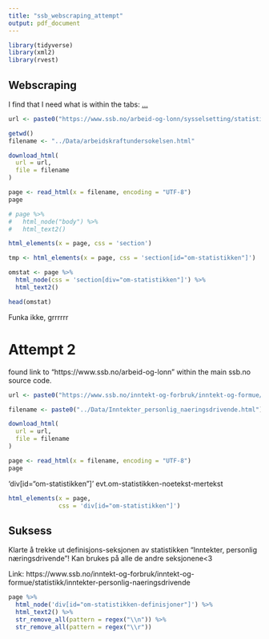 ```yaml
---
title: "ssb_webscraping_attempt"
output: pdf_document
---
```


```r
library(tidyverse)
library(xml2)
library(rvest)
```

## Webscraping

I find that I need what is within the tabs: <a class="ssb-link with-icon" href="arbeid-og-lønn" tabindex="-1">...</a>

```r
url <- paste0("https://www.ssb.no/arbeid-og-lonn/sysselsetting/statistikk/arbeidskraftundersokelsen")

getwd()
filename <- "../Data/arbeidskraftundersokelsen.html"
```


```r
download_html(
  url = url,
  file = filename
)
```

```r
page <- read_html(x = filename, encoding = "UTF-8")
page

# page %>%
#   html_node("body") %>%
#   html_text2()
```

```r
html_elements(x = page, css = 'section')
```

```r
tmp <- html_elements(x = page, css = 'section[id="om-statistikken"]')
```

```r
omstat <- page %>% 
  html_node(css = 'section[div="om-statistikken"]') %>% 
  html_text2()

head(omstat)
```

Funka ikke, grrrrrr



# Attempt 2

found link to "https://www.ssb.no/arbeid-og-lonn" within the main ssb.no source code. 

```r
url <- paste0("https://www.ssb.no/inntekt-og-forbruk/inntekt-og-formue/statistikk/inntekter-personlig-naeringsdrivende")

filename <- paste0("../Data/Inntekter_personlig_naeringsdrivende.html")

download_html(
  url = url,
  file = filename
)

page <- read_html(x = filename, encoding = "UTF-8")
page
```

'div[id="om-statistikken"]'
evt.om-statistikken-noetekst-mertekst

```r
html_elements(x = page,
              css = 'div[id="om-statistikken"]')
```


## Suksess

Klarte å trekke ut definisjons-seksjonen av statistikken "Inntekter, personlig næringsdrivende"! Kan brukes på alle de andre seksjonene<3

Link: https://www.ssb.no/inntekt-og-forbruk/inntekt-og-formue/statistikk/inntekter-personlig-naeringsdrivende

```r
page %>%
  html_node('div[id="om-statistikken-definisjoner"]') %>%
  html_text2() %>% 
  str_remove_all(pattern = regex("\\n")) %>% 
  str_remove_all(pattern = regex("\\r"))
```

